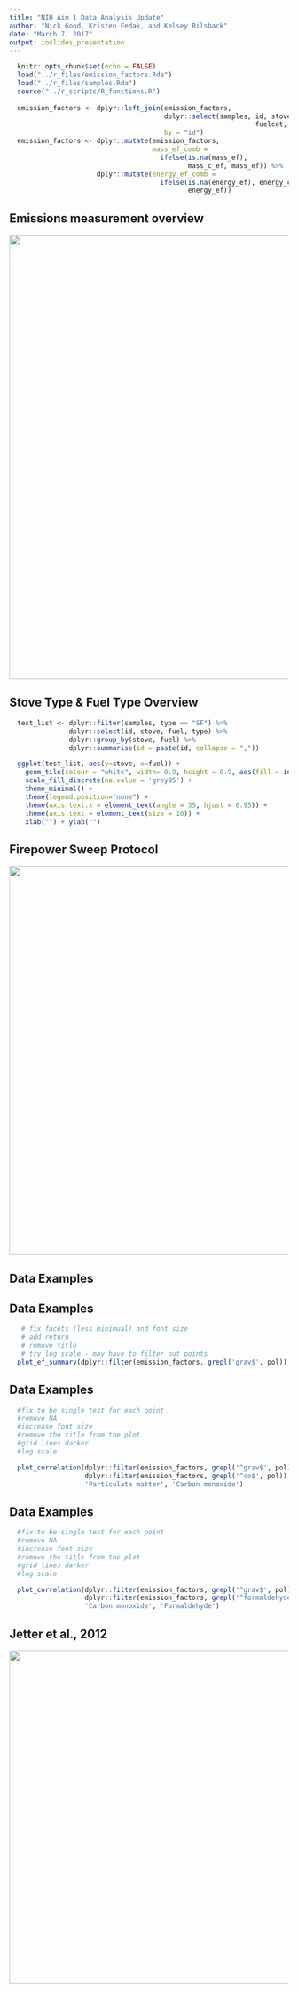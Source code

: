 ```yaml
---
title: "NIH Aim 1 Data Analysis Update"
author: "Nick Good, Kristen Fedak, and Kelsey Bilsback"
date: "March 7, 2017"
output: ioslides_presentation
---
```


```r
  knitr::opts_chunk$set(echo = FALSE)
  load("../r_files/emission_factors.Rda")
  load("../r_files/samples.Rda")
  source("../r_scripts/R_functions.R")
  
  emission_factors <- dplyr::left_join(emission_factors, 
                                       dplyr::select(samples, id, stove, fuel,
                                                              fuelcat, stovecat),
                                       by = "id")
  emission_factors <- dplyr::mutate(emission_factors, 
                                    mass_ef_comb = 
                                      ifelse(is.na(mass_ef),
                                             mass_c_ef, mass_ef)) %>%
                      dplyr::mutate(energy_ef_comb =
                                      ifelse(is.na(energy_ef), energy_c_ef,
                                             energy_ef))
```

## Emissions measurement overview

<div align = "center">
<img style="background-color:transparent; border:0px; box-shadow:none;" src = "figures/emissions_overview.png" width = 800>
</div>

## Stove Type & Fuel Type Overview

```r
  test_list <- dplyr::filter(samples, type == "SF") %>%
               dplyr::select(id, stove, fuel, type) %>%
               dplyr::group_by(stove, fuel) %>%
               dplyr::summarise(id = paste(id, collapse = ","))

  ggplot(test_list, aes(y=stove, x=fuel)) + 
    geom_tile(colour = "white", width= 0.9, height = 0.9, aes(fill = id)) +
    scale_fill_discrete(na.value = 'grey95') +
    theme_minimal() +
    theme(legend.position="none") +
    theme(axis.text.x = element_text(angle = 35, hjust = 0.95)) +
    theme(axis.text = element_text(size = 10)) +
    xlab("") + ylab("")
```

## Firepower Sweep Protocol

<div align = "center">
<img style="background-color:transparent; border:0px; box-shadow:none;" src = "figures/firepower_sweep.png" width = 700>
</div>

## Data Examples



## Data Examples

```r
   # fix facets (less minimual) and font size
   # add return
   # remove title
   # try log scale - may have to filter out points
  plot_ef_summary(dplyr::filter(emission_factors, grepl('grav$', pol)), 'Particulate matter')
```

## Data Examples

```r
  #fix to be single test for each point
  #remove NA
  #increase font size
  #remove the title from the plot
  #grid lines darker
  #log scale

  plot_correlation(dplyr::filter(emission_factors, grepl('^grav$', pol)),
                   dplyr::filter(emission_factors, grepl('^co$', pol)), 
                   'Particulate matter', 'Carbon monoxide')
```

## Data Examples

```r
  #fix to be single test for each point
  #remove NA
  #increase font size
  #remove the title from the plot
  #grid lines darker
  #log scale

  plot_correlation(dplyr::filter(emission_factors, grepl('^grav$', pol)),
                   dplyr::filter(emission_factors, grepl('^formaldehyde$', pol)), 
                   'Carbon monoxide', 'Formaldehyde')
```

## Jetter et al., 2012 

<div align = "center">
<img style="background-color:transparent; border:0px; box-shadow:none;" src = "figures/jetter_plot.png" width = 600>
</div>